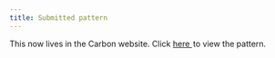 ```yaml
---
title: Submitted pattern
---
```


This now lives in the Carbon website.
Click <a href="https://www.carbondesignsystem.com/experimental/edit-pattern" target="_blank">
here <Launch16 fill="currentColor" style="vertical-align:middle; margin: 0 2px 2px 0"/></a>
to view the pattern.